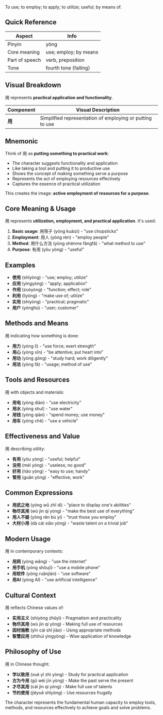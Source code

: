 To use; to employ; to apply; to utilize; useful; by means of.

## Quick Reference

| Aspect         | Info                  |
| -------------- | --------------------- |
| Pinyin         | yòng                  |
| Core meaning   | use; employ; by means |
| Part of speech | verb, preposition     |
| Tone           | fourth tone (falling) |

## Visual Breakdown

用 represents **practical application and functionality**.

| Component | Visual Description                                       |
| --------- | -------------------------------------------------------- |
| **用**    | Simplified representation of employing or putting to use |

## Mnemonic

Think of 用 as **putting something to practical work**:

- The character suggests functionality and application
- Like taking a tool and putting it to productive use
- Shows the concept of making something serve a purpose
- Represents the act of employing resources effectively
- Captures the essence of practical utilization

This creates the image: **active employment of resources for a purpose**.

## Core Meaning & Usage

用 represents **utilization, employment, and practical application**. It's used:

1. **Basic usage**: 用筷子 (yòng kuàizi) - "use chopsticks"
2. **Employment**: 用人 (yòng rén) - "employ people"
3. **Method**: 用什么方法 (yòng shénme fāngfǎ) - "what method to use"
4. **Purpose**: 有用 (yǒu yòng) - "useful"

## Examples

- **使用** (shǐyòng) - "use; employ; utilize"
- **应用** (yìngyòng) - "apply; application"
- **作用** (zuòyòng) - "function; effect; role"
- **利用** (lìyòng) - "make use of; utilize"
- **实用** (shíyòng) - "practical; pragmatic"
- **用户** (yònghù) - "user; customer"

## Methods and Means

用 indicating how something is done:

- **用力** (yòng lì) - "use force; exert strength"
- **用心** (yòng xīn) - "be attentive; put heart into"
- **用功** (yòng gōng) - "study hard; work diligently"
- **用法** (yòng fǎ) - "usage; method of use"

## Tools and Resources

用 with objects and materials:

- **用电** (yòng diàn) - "use electricity"
- **用水** (yòng shuǐ) - "use water"
- **用钱** (yòng qián) - "spend money; use money"
- **用车** (yòng chē) - "use a vehicle"

## Effectiveness and Value

用 describing utility:

- **有用** (yǒu yòng) - "useful; helpful"
- **没用** (méi yòng) - "useless; no good"
- **好用** (hǎo yòng) - "easy to use; handy"
- **管用** (guǎn yòng) - "effective; work"

## Common Expressions

- **用武之地** (yòng wǔ zhī dì) - "place to display one's abilities"
- **物尽其用** (wù jìn qí yòng) - "make the best use of everything"
- **用人不疑** (yòng rén bù yí) - "trust those you employ"
- **大材小用** (dà cái xiǎo yòng) - "waste talent on a trivial job"

## Modern Usage

用 in contemporary contexts:

- **用网** (yòng wǎng) - "use the internet"
- **用手机** (yòng shǒujī) - "use a mobile phone"
- **用软件** (yòng ruǎnjiàn) - "use software"
- **用AI** (yòng AI) - "use artificial intelligence"

## Cultural Context

用 reflects Chinese values of:

- **实用主义** (shíyòng zhǔyì) - Pragmatism and practicality
- **物尽其用** (wù jìn qí yòng) - Making full use of resources
- **因材施教** (yīn cái shī jiào) - Using appropriate methods
- **智慧应用** (zhìhuì yìngyòng) - Wise application of knowledge

## Philosophy of Use

用 in Chinese thought:

- **学以致用** (xué yǐ zhì yòng) - Study for practical application
- **古为今用** (gǔ wéi jīn yòng) - Make the past serve the present
- **才尽其用** (cái jìn qí yòng) - Make full use of talents
- **节约使用** (jiéyuē shǐyòng) - Use resources frugally

The character represents the fundamental human capacity to employ tools, methods, and resources
effectively to achieve goals and solve problems.
